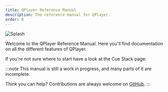 ```yaml
---
title: QPlayer Reference Manual
description: The reference manual for QPlayer.
order: 0
---
```



![Splash](../../../assets/Splash.png)

Welcome to the QPlayer Reference Manual. Here you'll find documentation on all the different features of QPlayer.

If you're not sure where to start have a look at the Cue Stack page:
<LinkCard title="The Cue Stack" href="cue-stack" />

:::note
This manual is still a work in progress, and many parts of it are incomplete.

Think you can help? Contributions are always welcome on [GitHub](https://github.com/space928/QPlayer).
:::
